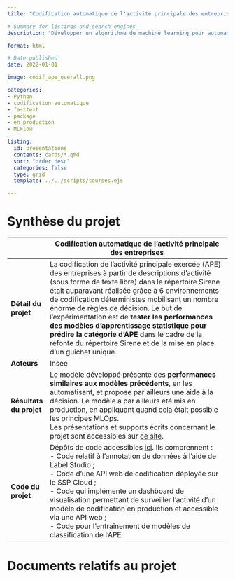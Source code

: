 ```yaml
---
title: "Codification automatique de l'activité principale des entreprises"

# Summary for listings and search engines
description: "Développer un algorithme de machine learning pour automatiser la classification de l'activité principale des entreprises et mise en production"

format: html

# Date published
date: 2022-01-01

image: codif_ape_overall.png

categories: 
- Python
- codification automatique
- fasttext
- package
- en production
- MLFlow

listing:
  id: presentations
  contents: cards/*.qmd
  sort: "order desc"
  categories: false
  type: grid
  template: ../../scripts/courses.ejs

---
```


# Synthèse du projet

|              | Codification automatique de l'activité principale des entreprises                           |
|--------------|------------------------------------------------------------------------------------|
| **Détail du projet**         | La codification de l'activité principale exercée (APE) des entreprises à partir de descriptions d'activité (sous forme de texte libre) dans le répertoire Sirene était auparavant réalisée grâce à 6 environnements de codification déterministes mobilisant un nombre énorme de règles de décision. Le but de l’expérimentation est de **tester les performances des modèles d’apprentissage statistique pour prédire la catégorie d’APE** dans le cadre de la refonte du répertoire Sirene et de la mise en place d'un guichet unique.  <br>          |
| **Acteurs**                  | Insee         |
| **Résultats du projet**      | Le modèle développé présente des **performances similaires aux modèles précédents**, en les automatisant, et propose par ailleurs une aide à la décision. Le modèle a par ailleurs été mis en production, en appliquant quand cela était possible les principes MLOps.  <br> Les présentations et supports écrits concernant le projet sont accessibles sur [ce site](https://inseefrlab.github.io/codif-ape-prez/).         |
| **Code du projet**           | Dépôts de code accessibles [ici](https://github.com/search?q=org%3AInseeFrLab%20codif-ape&type=repositories&p=1). Ils comprennent :  <br> - Code relatif à l'annotation de données à l'aide de Label Studio ; <br> - Code d'une API web de codification déployée sur le SSP Cloud ; <br> - Code qui implémente un dashboard de visualisation permettant de surveiller l'activité d'un modèle de codification en production et accessible via une API web ; <br> - Code pour l'entraînement de modèles de classification de l'APE. <br>        |

# Documents relatifs au projet


::: {#presentations}
:::